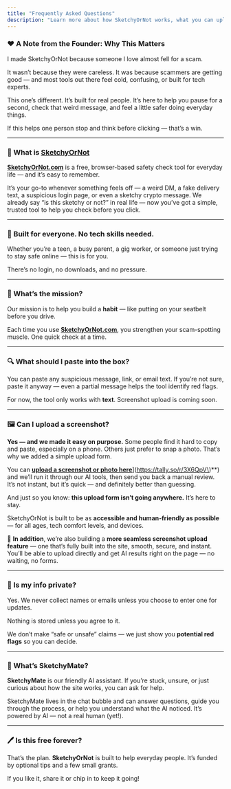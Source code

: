 ```yaml
---
title: "Frequently Asked Questions"
description: "Learn more about how SketchyOrNot works, what you can upload, and how we keep your experience private and judgment-free."
---
```


### ❤️ A Note from the Founder: Why This Matters

I made SketchyOrNot because someone I love almost fell for a scam.

It wasn’t because they were careless. It was because scammers are getting good — and most tools out there feel cold, confusing, or built for tech experts.

This one’s different. It’s built for real people. It’s here to help you pause for a second, check that weird message, and feel a little safer doing everyday things.

If this helps one person stop and think before clicking — that’s a win.

---

### 💬 What is [SketchyOrNot](http://SketchyOrNot.com)

[**SketchyOrNot.com**](http://SketchyOrNot.com) is a free, browser-based safety check tool for everyday life — and it’s easy to remember.

It’s your go-to whenever something feels off — a weird DM, a fake delivery text, a suspicious login page, or even a sketchy crypto message. We already say “is this sketchy or not?” in real life — now you’ve got a simple, trusted tool to help you check before you click.

---

### 🧠 Built for everyone. No tech skills needed.

Whether you’re a teen, a busy parent, a gig worker, or someone just trying to stay safe online — this is for you.

There’s no login, no downloads, and no pressure.

---

### 🎯 What’s the mission?

Our mission is to help you build a **habit** — like putting on your seatbelt before you drive.  

Each time you use [**SketchyOrNot.com**](http://SketchyOrNot.com), you strengthen your scam-spotting muscle. One quick check at a time.

---

### 🔍 What should I paste into the box?

You can paste any suspicious message, link, or email text. If you’re not sure, paste it anyway — even a partial message helps the tool identify red flags.

For now, the tool only works with **text**. Screenshot upload is coming soon.

---

### 🖼️ Can I upload a screenshot?

**Yes — and we made it easy on purpose.** Some people find it hard to copy and paste, especially on a phone. Others just prefer to snap a photo. That’s why we added a simple upload form.

You can **[upload a screenshot or photo here](**[**https://tally.so/r/3X6QpV)**](https://tally.so/r/3X6QpV\)**) and we’ll run it through our AI tools, then send you back a manual review. It’s not instant, but it’s quick — and definitely better than guessing.

And just so you know: **this upload form isn’t going anywhere.** It’s here to stay.  

SketchyOrNot is built to be as **accessible and human-friendly as possible** — for all ages, tech comfort levels, and devices.

🚧 **In addition**, we’re also building a **more seamless screenshot upload feature** — one that’s fully built into the site, smooth, secure, and instant. You’ll be able to upload directly and get AI results right on the page — no waiting, no forms.

---

### 🔐 Is my info private?

Yes. We never collect names or emails unless you choose to enter one for updates.  

Nothing is stored unless you agree to it.

We don’t make “safe or unsafe” claims — we just show you **potential red flags** so you can decide.

---

### 🤖 What’s SketchyMate?

**SketchyMate** is our friendly AI assistant. If you’re stuck, unsure, or just curious about how the site works, you can ask for help.

SketchyMate lives in the chat bubble and can answer questions, guide you through the process, or help you understand what the AI noticed. It’s powered by AI — not a real human (yet\!).

---

### 🖊️ Is this free forever?

That’s the plan. **SketchyOrNot** is built to help everyday people. It’s funded by optional tips and a few small grants.

If you like it, share it or chip in to keep it going\!